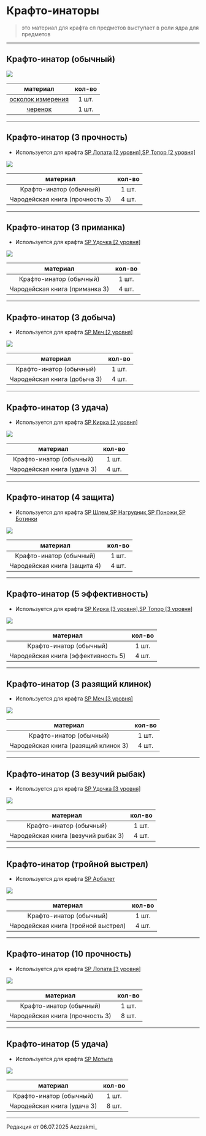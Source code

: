 # Крафто-инаторы
> это материал для крафта сп предметов 
> выступает в роли ядра для предметов

--------

## Крафто-инатор (обычный)

<img src="https://raw.githubusercontent.com/mc-eternity/web-wikipages/refs/heads/master/assets/craftoinator.webp" />

| материал | кол-во |
| :---------: | :---------: |
| [осколок измерения](https://www.etty.su/docs/wiki-survival/seasonpass/material) | 1 шт. |
| [черенок](https://www.etty.su/docs/wiki-survival/seasonpass/material) | 1 шт. |

--------

## Крафто-инатор (3 прочность)
- Используется для крафта [SP Лопата [2 уровня]](https://www.etty.su/docs/wiki-survival/seasonpass/spshovel),[SP Топор [2 уровня]](https://www.etty.su/docs/wiki-survival/seasonpass/spaxe)

<img src="https://raw.githubusercontent.com/mc-eternity/web-wikipages/refs/heads/master/assets/craft3proch.webp" />

| материал | кол-во |
| :---------: | :---------: |
| Крафто-инатор (обычный) | 1 шт. |
| Чародейская книга (прочность 3) | 4 шт. |

--------

## Крафто-инатор (3 приманка)
- Используется для крафта [SP Удочка [2 уровня]](https://www.etty.su/docs/wiki-survival/seasonpass/spfish)

<img src="https://raw.githubusercontent.com/mc-eternity/web-wikipages/refs/heads/master/assets/craft3primanka.webp" />

| материал | кол-во |
| :---------: | :---------: |
| Крафто-инатор (обычный) | 1 шт. |
| Чародейская книга (приманка 3) | 4 шт. |

--------

## Крафто-инатор (3 добыча)
- Используется для крафта [SP Меч [2 уровня]](https://www.etty.su/docs/wiki-survival/seasonpass/spsword)

<img src="https://raw.githubusercontent.com/mc-eternity/web-wikipages/refs/heads/master/assets/craft3dobich.webp" />

| материал | кол-во |
| :---------: | :---------: |
| Крафто-инатор (обычный) | 1 шт. |
| Чародейская книга (добыча 3) | 4 шт. |

--------

## Крафто-инатор (3 удача)
- Используется для крафта [SP Кирка [2 уровня]](https://www.etty.su/docs/wiki-survival/seasonpass/sppickaxe)

<img src="https://raw.githubusercontent.com/mc-eternity/web-wikipages/refs/heads/master/assets/craft3luck.webp" />

| материал | кол-во |
| :---------: | :---------: |
| Крафто-инатор (обычный) | 1 шт. |
| Чародейская книга (удача 3) | 4 шт. |

--------

## Крафто-инатор (4 защита)
- Используется для крафта [SP Шлем](https://www.etty.su/docs/wiki-survival/seasonpass/sparmor),[SP Нагрудник](https://www.etty.su/docs/wiki-survival/seasonpass/sparmor),[SP Поножи](https://www.etty.su/docs/wiki-survival/seasonpass/sparmor),[SP Ботинки](https://www.etty.su/docs/wiki-survival/seasonpass/sparmor)

<img src="https://raw.githubusercontent.com/mc-eternity/web-wikipages/refs/heads/master/assets/craft4za.webp" />

| материал | кол-во |
| :---------: | :---------: |
| Крафто-инатор (обычный) | 1 шт. |
| Чародейская книга (защита 4) | 4 шт. |

--------

## Крафто-инатор (5 эффективность)
- Используется для крафта [SP Кирка [3 уровня]](https://www.etty.su/docs/wiki-survival/seasonpass/sppickaxe),[SP Топор [3 уровня]](https://www.etty.su/docs/wiki-survival/seasonpass/sppickaxe)

<img src="https://raw.githubusercontent.com/mc-eternity/web-wikipages/refs/heads/master/assets/craft5eff.webp" />

| материал | кол-во |
| :---------: | :---------: |
| Крафто-инатор (обычный) | 1 шт. |
| Чародейская книга (эффективность 5) | 4 шт. |

--------

## Крафто-инатор (3 разящий клинок)
- Используется для крафта [SP Меч [3 уровня]](https://www.etty.su/docs/wiki-survival/seasonpass/spsword)

<img src="https://raw.githubusercontent.com/mc-eternity/web-wikipages/refs/heads/master/assets/craft3catana.webp" />

| материал | кол-во |
| :---------: | :---------: |
| Крафто-инатор (обычный) | 1 шт. |
| Чародейская книга (разящий клинок 3) | 4 шт. |

--------

## Крафто-инатор (3 везучий рыбак)
- Используется для крафта [SP Удочка [3 уровня]](https://www.etty.su/docs/wiki-survival/seasonpass/spfish)

<img src="https://raw.githubusercontent.com/mc-eternity/web-wikipages/refs/heads/master/assets/craft3fish.webp" />

| материал | кол-во |
| :---------: | :---------: |
| Крафто-инатор (обычный) | 1 шт. |
| Чародейская книга (везучий рыбак 3) | 4 шт. |

--------

## Крафто-инатор (тройной выстрел)
- Используется для крафта [SP Арбалет](https://www.etty.su/docs/wiki-survival/seasonpass/spcrossbow)

<img src="https://raw.githubusercontent.com/mc-eternity/web-wikipages/refs/heads/master/assets/crafttriple.webp" />

| материал | кол-во |
| :---------: | :---------: |
| Крафто-инатор (обычный) | 1 шт. |
| Чародейская книга (тройной выстрел) | 4 шт. |

--------

## Крафто-инатор (10 прочность)
- Используется для крафта [SP Лопата [3 уровня]](https://www.etty.su/docs/wiki-survival/seasonpass/spshovel)

<img src="https://raw.githubusercontent.com/mc-eternity/web-wikipages/refs/heads/master/assets/craft10prhn.webp" />

| материал | кол-во |
| :---------: | :---------: |
| Крафто-инатор (обычный) | 1 шт. |
| Чародейская книга (прочность 3) | 8 шт. |

--------

## Крафто-инатор (5 удача)
- Используется для крафта [SP Мотыга](https://www.etty.su/docs/wiki-survival/seasonpass/spmot)

<img src="https://raw.githubusercontent.com/mc-eternity/web-wikipages/refs/heads/master/assets/craft5luck.webp" />

| материал | кол-во |
| :---------: | :---------: |
| Крафто-инатор (обычный) | 1 шт. |
| Чародейская книга (удача 3) | 8 шт. |

--------

<Badge bgColor="#ffad47" textColor="#000000">Редакция от 06.07.2025</Badge> <Badge bgColor="#88bfbd" textColor="#000000">Aezzakmi_</Badge>
